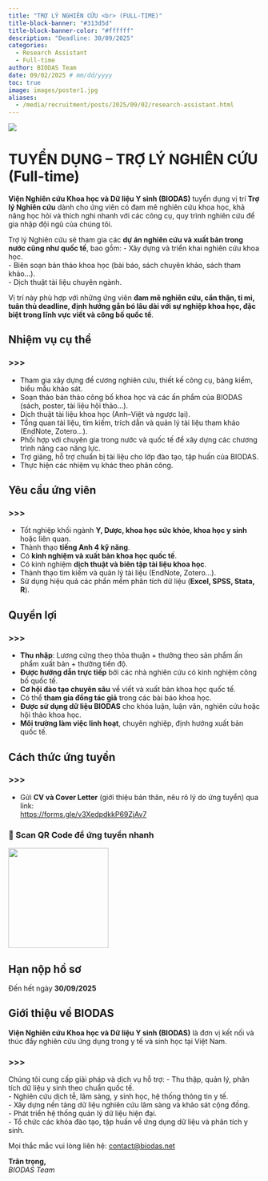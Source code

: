 ```yaml
---
title: "TRỢ LÝ NGHIÊN CỨU <br> (FULL-TIME)"
title-block-banner: "#313d5d"
title-block-banner-color: "#ffffff"
description: "Deadline: 30/09/2025"
categories:
  - Research Assistant
  - Full-time
author: BIODAS Team
date: 09/02/2025 # mm/dd/yyyy
toc: true
image: images/poster1.jpg
aliases: 
  - /media/recruitment/posts/2025/09/02/research-assistant.html
---
```


![](images/poster1.jpg){fig-align="center"}



# TUYỂN DỤNG – TRỢ LÝ NGHIÊN CỨU (Full-time)


**Viện Nghiên cứu Khoa học và Dữ liệu Y sinh (BIODAS)** tuyển dụng vị trí **Trợ lý Nghiên cứu** dành cho ứng viên có đam mê nghiên cứu khoa học, khả năng học hỏi và thích nghi nhanh với các công cụ, quy trình nghiên cứu để gia nhập đội ngũ của chúng tôi.  

Trợ lý Nghiên cứu sẽ tham gia các **dự án nghiên cứu và xuất bản trong nước cũng như quốc tế**, bao gồm:
- Xây dựng và triển khai nghiên cứu khoa học.  
- Biên soạn bản thảo khoa học (bài báo, sách chuyên khảo, sách tham khảo…).  
- Dịch thuật tài liệu chuyên ngành.  

Vị trí này phù hợp với những ứng viên **đam mê nghiên cứu, cẩn thận, tỉ mỉ, tuân thủ deadline, định hướng gắn bó lâu dài với sự nghiệp khoa học, đặc biệt trong lĩnh vực viết và công bố quốc tế**.  



## Nhiệm vụ cụ thể

::: callout-note
### >>>
- Tham gia xây dựng đề cương nghiên cứu, thiết kế công cụ, bảng kiểm, biểu mẫu khảo sát.  
- Soạn thảo bản thảo công bố khoa học và các ấn phẩm của BIODAS (sách, poster, tài liệu hội thảo…).  
- Dịch thuật tài liệu khoa học (Anh–Việt và ngược lại).  
- Tổng quan tài liệu, tìm kiếm, trích dẫn và quản lý tài liệu tham khảo (EndNote, Zotero…).  
- Phối hợp với chuyên gia trong nước và quốc tế để xây dựng các chương trình nâng cao năng lực.  
- Trợ giảng, hỗ trợ chuẩn bị tài liệu cho lớp đào tạo, tập huấn của BIODAS.  
- Thực hiện các nhiệm vụ khác theo phân công.  
:::



## Yêu cầu ứng viên

::: callout-note
### >>>
- Tốt nghiệp khối ngành **Y, Dược, khoa học sức khỏe, khoa học y sinh** hoặc liên quan.  
- Thành thạo **tiếng Anh 4 kỹ năng**.  
- Có **kinh nghiệm và xuất bản khoa học quốc tế**.  
- Có kinh nghiệm **dịch thuật và biên tập tài liệu khoa học**.  
- Thành thạo tìm kiếm và quản lý tài liệu (EndNote, Zotero...).  
- Sử dụng hiệu quả các phần mềm phân tích dữ liệu (**Excel, SPSS, Stata, R**).  
:::



## Quyền lợi

::: callout-note
### >>>
- **Thu nhập**: Lương cứng theo thỏa thuận + thưởng theo sản phẩm ấn phẩm xuất bản + thưởng tiến độ.  
- **Được hướng dẫn trực tiếp** bởi các nhà nghiên cứu có kinh nghiệm công bố quốc tế.  
- **Cơ hội đào tạo chuyên sâu** về viết và xuất bản khoa học quốc tế.  
- Có thể **tham gia đồng tác giả** trong các bài báo khoa học.  
- **Được sử dụng dữ liệu BIODAS** cho khóa luận, luận văn, nghiên cứu hoặc hội thảo khoa học.  
- **Môi trường làm việc linh hoạt**, chuyên nghiệp, định hướng xuất bản quốc tế.  
:::



## Cách thức ứng tuyển

::: callout-tip
### >>>
- Gửi **CV và Cover Letter** (giới thiệu bản thân, nêu rõ lý do ứng tuyển) qua link:  
  [https://forms.gle/v3XedpdkkP69ZjAv7](https://forms.gle/v3XedpdkkP69ZjAv7)  

### 📱 Scan QR Code để ứng tuyển nhanh
![](images/qrcode.jpeg){fig-align="center" width="200px"}
:::



## Hạn nộp hồ sơ  
::: callout-important
Đến hết ngày **30/09/2025**
:::



## Giới thiệu về BIODAS
**Viện Nghiên cứu Khoa học và Dữ liệu Y sinh (BIODAS)** là đơn vị kết nối và thúc đẩy nghiên cứu ứng dụng trong y tế và sinh học tại Việt Nam.  

::: callout-note
### >>>
Chúng tôi cung cấp giải pháp và dịch vụ hỗ trợ:
- Thu thập, quản lý, phân tích dữ liệu y sinh theo chuẩn quốc tế.  
- Nghiên cứu dịch tễ, lâm sàng, y sinh học, hệ thống thông tin y tế.  
- Xây dựng nền tảng dữ liệu nghiên cứu lâm sàng và khảo sát cộng đồng.  
- Phát triển hệ thống quản lý dữ liệu hiện đại.  
- Tổ chức các khóa đào tạo, tập huấn về ứng dụng dữ liệu và phân tích y sinh.  
:::

Mọi thắc mắc vui lòng liên hệ: [contact@biodas.net](mailto:contact@biodas.net)

**Trân trọng,**  
*BIODAS Team*  
